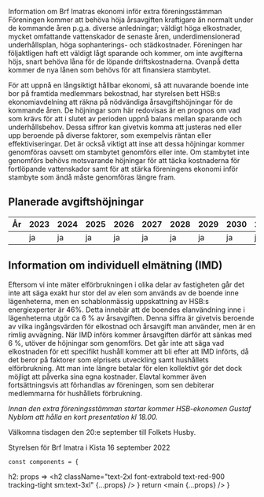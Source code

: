 

Information om Brf Imatras ekonomi inför extra föreningsstämman
Föreningen kommer att behöva höja årsavgiften kraftigare än normalt under de kommande åren p.g.a. diverse anledningar;
väldigt höga elkostnader, mycket omfattande vattenskador de senaste åren, underdimensionerad underhållsplan, höga sophanterings- och städkostnader.
Föreningen har följaktligen haft ett väldigt lågt sparande och kommer, om inte avgifterna höjs, snart behöva låna för de löpande driftskostnaderna.
Ovanpå detta kommer de nya lånen som behövs för att finansiera stambytet.

För att uppnå en långsiktigt hållbar ekonomi, så att nuvarande boende inte bor på framtida medlemmars bekostnad,
har styrelsen bett HSB:s ekonomiavdelning att räkna på nödvändiga årsavgiftshöjningar för de kommande åren.
De höjningar som här redovisas är en prognos om vad som krävs för att i slutet av perioden uppnå balans mellan sparande och underhållsbehov.
Dessa siffror kan givetvis komma att justeras ned eller upp beroende på diverse faktorer, som exempelvis räntan eller effektiviseringar.
Det är också viktigt att inse att dessa höjningar kommer genomföras oavsett om stambytet genomförs eller inte.
Om stambytet inte genomförs behövs motsvarande höjningar för att täcka kostnaderna för fortlöpande vattenskador samt för att stärka föreningens ekonomi inför stambyte som ändå måste genomföras längre fram.

## Planerade avgiftshöjningar

<table className="min-w-full divide-y divide-gray-300">
<thead className="bg-gray-50">
  <tr>
    <th scope="col" className="py-3.5 pl-4 pr-3 text-left text-sm font-semibold text-gray-900 sm:pl-6">År</th>
    <th scope="col" className="px-3 py-3.5 text-left text-sm font-semibold text-gray-900">2023</th>
    <th scope="col" className="px-3 py-3.5 text-left text-sm font-semibold text-gray-900">2024</th>
      <th scope="col" className="px-3 py-3.5 text-left text-sm font-semibold text-gray-900">2025</th>
      <th scope="col" className="px-3 py-3.5 text-left text-sm font-semibold text-gray-900">2026</th>
      <th scope="col" className="px-3 py-3.5 text-left text-sm font-semibold text-gray-900">2027</th>
      <th scope="col" className="px-3 py-3.5 text-left text-sm font-semibold text-gray-900">2028</th>
      <th scope="col" className="px-3 py-3.5 text-left text-sm font-semibold text-gray-900">2029</th>
      <th scope="col" className="px-3 py-3.5 text-left text-sm font-semibold text-gray-900">2030</th>
      <th scope="col" className="px-3 py-3.5 text-left text-sm font-semibold text-gray-900">2031</th>
  </tr>
</thead>
<tbody className="divide-y divide-gray-200 bg-white">
    <tr>
      <td className="whitespace-nowrap py-4 pl-4 pr-3 text-sm font-medium text-gray-900 sm:pl-6"></td>
      <td className="whitespace-nowrap px-3 py-4 text-sm text-gray-500 italic">ja</td>
      <td className="whitespace-nowrap px-3 py-4 text-sm text-gray-500 italic">ja</td>
      <td className="whitespace-nowrap px-3 py-4 text-sm text-gray-500 italic">ja</td>
        <td className="whitespace-nowrap px-3 py-4 text-sm text-gray-500 italic">ja</td>
        <td className="whitespace-nowrap px-3 py-4 text-sm text-gray-500 italic">ja</td>
        <td className="whitespace-nowrap px-3 py-4 text-sm text-gray-500 italic">ja</td>
        <td className="whitespace-nowrap px-3 py-4 text-sm text-gray-500 italic">ja</td>
        <td className="whitespace-nowrap px-3 py-4 text-sm text-gray-500 italic">ja</td>
        <td className="whitespace-nowrap px-3 py-4 text-sm text-gray-500 italic">ja</td>
    </tr>
</tbody>
</table>



## Information om individuell elmätning (IMD)
Eftersom vi inte mäter elförbrukningen i olika delar av fastigheten går det inte att
säga exakt hur stor del av elen som används av de boende inne lägenheterna, men
en schablonmässig uppskattning av HSB:s energiexperter är 46%. Detta innebär
att de boendes elanvändning inne i lägenheterna utgör ca 6 % av årsavgiften.
Denna siffra är givetvis beroende av vilka ingångsvärden för elkostnad och årsavgift
man använder, men är en rimlig avvägning. När IMD införs kommer årsavgiften
därför att sänkas med 6 %, utöver de höjningar som genomförs.
Det går inte att säga vad elkostnaden för ett specifikt hushåll kommer att bli efter
att IMD införts, då det beror på faktorer som elprisets utveckling samt hushållets elförbrukning.
Att man inte längre betalar för elen kollektivt gör det dock
möjligt att påverka sina egna kostnader. Elavtal kommer även fortsättningsvis att
förhandlas av föreningen, som sen debiterar medlemmarna för hushållets förbrukning.

_Innan den extra föreningsstämman startar kommer HSB-ekonomen Gustaf Nyblom att hålla en kort presentation kl 18.00._

Välkomna tisdagen den 20:e september till Folkets Husby.

Styrelsen för Brf Imatra i Kista
16 september 2022

    const components = {
  h2: props => <h2 className="text-2xl font-extrabold text-red-900 tracking-tight sm:text-3xl" {...props} />
    }
    return <MDXProvider components={components} >
              <Body>
          <Centered
        introducing="Ekonomi"
        title="Ekonomi-info"
        summary="Brf Imatras kommer att behöva höja årsavgiften kraftigare än normalt under de kommande åren"
      >
               <main {...props} />
          </Centered>
      </Body>
    </MDXProvider>
}